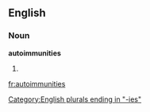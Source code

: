 ==English==

===Noun===
'''autoimmunities'''

# {{plural of|[[autoimmunity]]}}

[[Category:English plurals ending in "-ies"]]

[[fr:autoimmunities]]